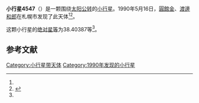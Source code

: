 {{Infobox planet
| bgcolour = #FFFFC0
| name = 4547 Massachusetts
| symbol = 
| image = 
| caption = 
| discovery = yes
| discovery_ref = 
| discoverer = [[圓館金|圓館金]]、[[渡邊和郎|渡邊和郎]]
| discovery_site = [[札幌市|札幌市]] 
| discovered = 1990年5月16日
| designations = yes
| mp_name = 
| named_after = 
| alt_names = 1990 KP/ 1958 TW / 1960 ED / 1962 UF / 1974 TD / 1977 FB2 / 1979 UJ2 / 1985 DC2 / 1987 SP13 / A909 BG
| mp_category = [[主带小行星|主带小行星]]
| orbit_ref = <ref name="a">[http://ssd.jpl.nasa.gov/sbdb.cgi?sstr=4547 4547 Massachusetts] {{Wayback|url=http://ssd.jpl.nasa.gov/sbdb.cgi?sstr=4547 |date=20210808041338 }}，小行星數據庫瀏覽器（JPL Small-Body Database Browser）－[[美国国家航空航天局|美国国家航空航天局]]喷气推进实验室</ref>
| epoch = 2456400.5 (2013年4月18日更新)
| aphelion = {{convert|2.7920335|AU|km|3|abbr=on|lk=out}}
| perihelion = {{convert|2.4339883|AU|km|3|abbr=on}}
| semimajor = {{convert|2.6130109|AU|km|3|abbr=on}}
| eccentricity = 0.068512
| period = 1542.802219 [[日|日]]<br />4.22[[儒略年|儒略年]]
| avg_speed = 
| inclination = 18.00490
| asc_node = 358.37603
| mean_anomaly = 
| arg_peri = 38.40387
| satellites = 
| physical_characteristics = yes
| dimensions = 
| mass = 
| density = 
| surface_grav = 
| escape_velocity = 
| sidereal_day = 
| axial_tilt = 
| pole_ecliptic_lat = 
| pole_ecliptic_lon = 
| albedo = 
| temperatures= 
| temp_name1 = 
| mean_temp_1 = 
| max_temp_1 = 
| temp_name2 = 
| max_temp_2 = 
| spectral_type = 
| abs_magnitude = 38.40387
}}

'''小行星4547'''（{{lang-en|4547 Massachusetts}}）是一颗围绕[[太阳|太阳]][[公转|公转]]的[[小行星|小行星]]。1990年5月16日，[[圓館金|圓館金]]、[[渡邊和郎|渡邊和郎]]在札幌市发现了此天体<ref name="a" /><ref>{{cite news|title=小行星列表|url=http://cfa-www.harvard.edu/iau/lists/NumberedMPs.txt|accessdate=2013-07-08|newspaper=哈佛大学|archive-date=2008-05-17|archive-url=https://web.archive.org/web/20080517010638/http://cfa-www.harvard.edu/iau/lists/NumberedMPs.txt|dead-url=no}}</ref>。

这颗小行星的[[绝对星等|绝对星等]]为38.40387等<ref name="a" />。

==参考文献==
{{reflist}}
{{Minor Planet Number|[[小行星4546|小行星4546]]|[[小行星4548|小行星4548]]}}

{{小天体}}

[[Category:小行星带天体|Category:小行星带天体]]
[[Category:1990年发现的小行星|Category:1990年发现的小行星]]

{{asteroid-stub}}